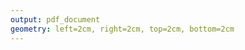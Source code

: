 ```yaml
---
output: pdf_document
geometry: left=2cm, right=2cm, top=2cm, bottom=2cm
---
```


\linespread{1}\selectfont

\begin{centering}
\normalsize
HOCHSCHULE RHEIN-WAAL \\
RHINE-WAAL UNIVERSITY OF APPLIED  SCIENCES\\
FACULTY OF SOCIETY AND ECONOMICS


\vspace{3 cm}
Add your main title here \\ and the sub title here\\
\vspace{1.5 cm}




M\--SD\_3 7120 Applied Project in International Development Cooperation  \\  WS 21/22\\
Project report
\vspace{0.5 cm}





\vspace{3 cm}

by\\
Your name\\
Your immatriculationnumber

\vspace{3 cm}
Supervised by:\\
Your supervisor 


\vspace{1 cm}


Submission Date:\\
YYYY-MM-DD

 

\end{centering}

